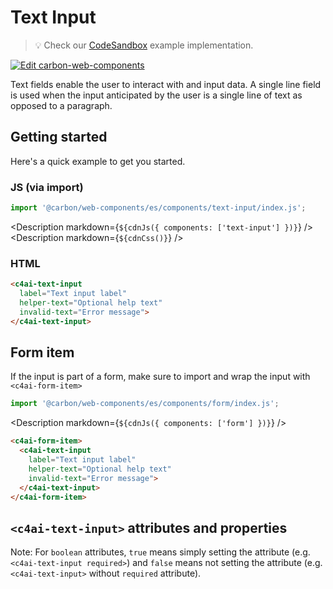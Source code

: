 
<Meta title="Forked Components/Text Input/Overview" />

# Text Input

> 💡 Check our
> [CodeSandbox](https://codesandbox.io/s/github/carbon-design-system/carbon-for-ibm-dotcom/tree/feat/cwc-v2/packages/carbon-web-components/examples/codesandbox/basic/components/input)
> example implementation.

[![Edit carbon-web-components](https://codesandbox.io/static/img/play-codesandbox.svg)](https://codesandbox.io/s/github/carbon-design-system/carbon-for-ibm-dotcom/tree/feat/cwc-v2/packages/carbon-web-components/examples/codesandbox/basic/components/input)

Text fields enable the user to interact with and input data. A single line field
is used when the input anticipated by the user is a single line of text as
opposed to a paragraph.

## Getting started

Here's a quick example to get you started.

### JS (via import)

```javascript
import '@carbon/web-components/es/components/text-input/index.js';
```

<Description markdown={`${cdnJs({ components: ['text-input'] })}`} />
<Description markdown={`${cdnCss()}`} />

### HTML

```html
<c4ai-text-input
  label="Text input label"
  helper-text="Optional help text"
  invalid-text="Error message">
</c4ai-text-input>
```

## Form item

If the input is part of a form, make sure to import and wrap the input with
`<c4ai-form-item>`

```javascript
import '@carbon/web-components/es/components/form/index.js';
```

<Description markdown={`${cdnJs({ components: ['form'] })}`} />

```html
<c4ai-form-item>
  <c4ai-text-input
    label="Text input label"
    helper-text="Optional help text"
    invalid-text="Error message">
  </c4ai-text-input>
</c4ai-form-item>
```

## `<c4ai-text-input>` attributes and properties

Note: For `boolean` attributes, `true` means simply setting the attribute (e.g.
`<c4ai-text-input required>`) and `false` means not setting the attribute (e.g.
`<c4ai-text-input>` without `required` attribute).

<Controls of="cds-text-input" />
